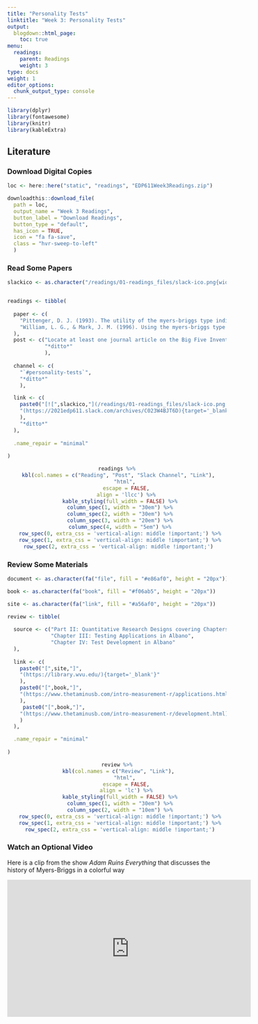 ```yaml
---
title: "Personality Tests"
linktitle: "Week 3: Personality Tests"
output:
  blogdown::html_page:
    toc: true
menu:
  readings:
    parent: Readings
    weight: 3
type: docs
weight: 1
editor_options: 
  chunk_output_type: console
---
```


<style>
  .hvr-sweep-to-left {
    display: inline-block;
    vertical-align: middle;
    -webkit-transform: perspective(1px) translateZ(0);
    transform: perspective(1px) translateZ(0);
    box-shadow: 0 0 1px rgba(0, 0, 0, 0);
    position: relative;
    -webkit-transition-property: color;
    transition-property: color;
    -webkit-transition-duration: 0.25s;
    transition-duration: 0.25s;
  }

.hvr-sweep-to-left:before {
  content: "";
  position: absolute;
  z-index: -1;
  top: 0;
  left: 0;
  right: 0;
  bottom: 0;
  background: #175676;
    -webkit-transform: scaleX(0);
  transform: scaleX(0);
  -webkit-transform-origin: 100% 50%;
  transform-origin: 100% 50%;
  -webkit-transition-property: transform;
  transition-property: transform;
  -webkit-transition-duration: 0.3s;
  transition-duration: 0.3s;
  -webkit-transition-timing-function: ease-out;
  transition-timing-function: ease-out;
}

.hvr-sweep-to-left:hover, .hvr-sweep-to-left:focus, .hvr-sweep-to-left:active {
  color: white;
}

.hvr-sweep-to-left:hover:before, .hvr-sweep-to-left:focus:before, .hvr-sweep-to-left:active:before {
  -webkit-transform: scaleX(1);
  transform: scaleX(1);
}
</style>
  
```r
library(dplyr)
library(fontawesome)
library(knitr)
library(kableExtra)
```

## Literature

### Download Digital Copies

```r
loc <- here::here("static", "readings", "EDP611Week3Readings.zip")

downloadthis::download_file(
  path = loc,
  output_name = "Week 3 Readings",
  button_label = "Download Readings",
  button_type = "default",
  has_icon = TRUE,
  icon = "fa fa-save",
  class = "hvr-sweep-to-left"
  )
```

### Read Some Papers

```r

slackico <- as.character("/readings/01-readings_files/slack-ico.png{width=20px}")


readings <- tibble(
  
  paper <- c(
    "Pittenger, D. J. (1993). The utility of the myers-briggs type indicator. *Review of Educational Research, 63*(4), 467–488.",
    "William, L. G., & Mark, J. M. (1996). Using the myers-briggs type indicator to study managers: A literature review and research agenda. *Journal of Management, 22*(1), 45–83."
  ),
  post <- c("Locate at least one journal article on the Big Five Inventory that addresses its validity and reliability. Compare and contrast these items with the the validity and reliability reported about the Myers-Briggs Type Indicator. Discuss any outcomes you discovered and describe if you were suprised by the findings. Please attach a copy of the article(s) in your post and provide a reference or references in APA 7th Edition formatting.",
            "*ditto*"
            ),
  
  channel <- c(
    "`#personality-tests`",
    "*ditto*"
    ),

  link <- c(
    paste0("[![",slackico,"](/readings/01-readings_files/slack-ico.png 'Slack Icon'){width=20px}]",
    "(https://2021edp611.slack.com/archives/C023W4BJT6D){target='_blank'}"
    ),
    "*ditto*"
  ),
  
  .name_repair = "minimal"
  
)

```


<center>
```r
readings %>%
  kbl(col.names = c("Reading", "Post", "Slack Channel", "Link"), 
      "html", 
      escape = FALSE,
      align = 'llcc') %>%
  kable_styling(full_width = FALSE) %>%
  column_spec(1, width = "30em") %>%
  column_spec(2, width = "30em") %>%
  column_spec(3, width = "20em") %>%
  column_spec(4, width = "5em") %>%
  row_spec(0, extra_css = 'vertical-align: middle !important;') %>%
  row_spec(1, extra_css = 'vertical-align: middle !important;') %>%
  row_spec(2, extra_css = 'vertical-align: middle !important;') 
```
</center>

### Review Some Materials

```r

document <- as.character(fa("file", fill = "#e86af0", height = "20px"))

book <- as.character(fa("book", fill = "#f06ab5", height = "20px"))

site <- as.character(fa("link", fill = "#a56af0", height = "20px"))

review <- tibble(
  
  source <- c("Part II: Quantitative Research Designs covering Chapters 7-8 in Balkin & Kleist",
              "Chapter III: Testing Applications in Albano",
              "Chapter IV: Test Development in Albano"
  ),
  
  link <- c(
    paste0("[",site,"]",
    "(https://library.wvu.edu/){target='_blank'}"
    ),
    paste0("[",book,"]",
    "(https://www.thetaminusb.com/intro-measurement-r/applications.html){target='_blank'}"
    ),
     paste0("[",book,"]",
    "(https://www.thetaminusb.com/intro-measurement-r/development.html){target='_blank'}"
    )
  ),

  .name_repair = "minimal"
  
)

```

<center>
```r
review %>%
  kbl(col.names = c("Review", "Link"), 
      "html", 
      escape = FALSE,
      align = 'lc') %>%
  kable_styling(full_width = FALSE) %>%
  column_spec(1, width = "30em") %>%
  column_spec(2, width = "10em") %>%
  row_spec(0, extra_css = 'vertical-align: middle !important;') %>%
  row_spec(1, extra_css = 'vertical-align: middle !important;') %>%
  row_spec(2, extra_css = 'vertical-align: middle !important;')
```
</center>

### Watch an Optional Video

Here is a clip from the show *Adam Ruins Everything* that discusses the history of Myers-Briggs in a colorful way

<p align="center">
<iframe width="560" height="315" src="https://www.youtube.com/embed/_NQqSnkI32A" frameborder="0" allow="accelerometer; autoplay; encrypted-media; gyroscope; picture-in-picture" allowfullscreen></iframe>
</p>

